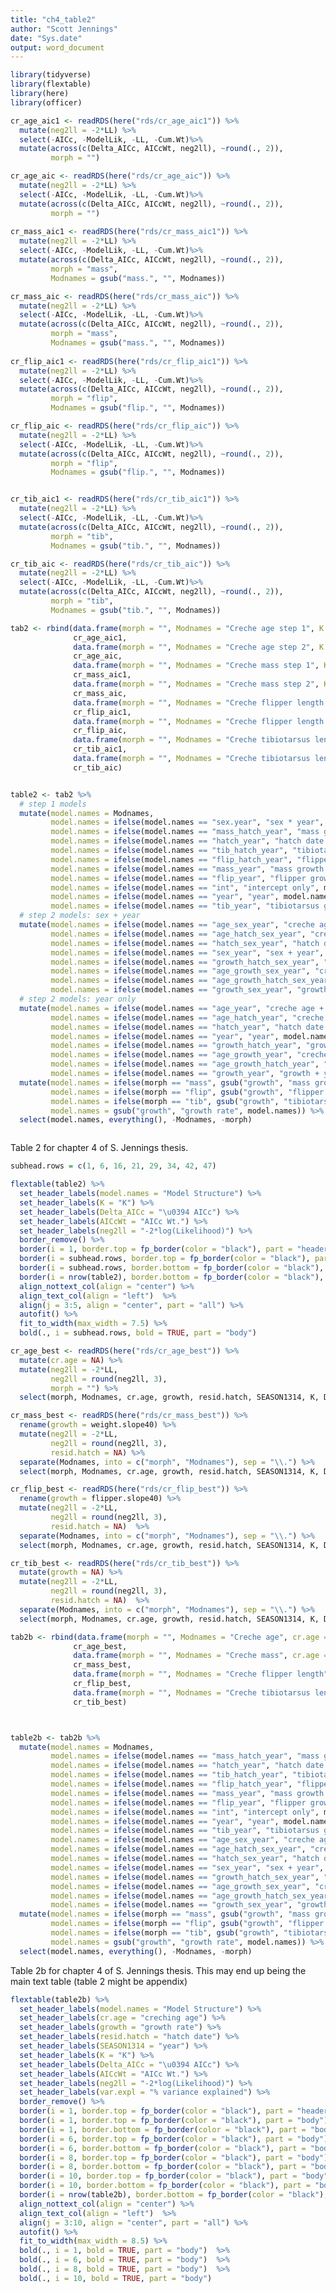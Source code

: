 ```yaml
---
title: "ch4_table2"
author: "Scott Jennings"
date: "Sys.date"
output: word_document
---
```



``` r
library(tidyverse)
library(flextable)
library(here)
library(officer)
```


``` r
cr_age_aic1 <- readRDS(here("rds/cr_age_aic1")) %>% 
  mutate(neg2ll = -2*LL) %>% 
  select(-AICc, -ModelLik, -LL, -Cum.Wt)%>% 
  mutate(across(c(Delta_AICc, AICcWt, neg2ll), ~round(., 2)),
         morph = "") 

cr_age_aic <- readRDS(here("rds/cr_age_aic")) %>% 
  mutate(neg2ll = -2*LL) %>% 
  select(-AICc, -ModelLik, -LL, -Cum.Wt)%>% 
  mutate(across(c(Delta_AICc, AICcWt, neg2ll), ~round(., 2)),
         morph = "") 
    
cr_mass_aic1 <- readRDS(here("rds/cr_mass_aic1")) %>% 
  mutate(neg2ll = -2*LL) %>% 
  select(-AICc, -ModelLik, -LL, -Cum.Wt)%>% 
  mutate(across(c(Delta_AICc, AICcWt, neg2ll), ~round(., 2)),
         morph = "mass",
         Modnames = gsub("mass.", "", Modnames))

cr_mass_aic <- readRDS(here("rds/cr_mass_aic")) %>% 
  mutate(neg2ll = -2*LL) %>% 
  select(-AICc, -ModelLik, -LL, -Cum.Wt)%>% 
  mutate(across(c(Delta_AICc, AICcWt, neg2ll), ~round(., 2)),
         morph = "mass",
         Modnames = gsub("mass.", "", Modnames)) 
           
cr_flip_aic1 <- readRDS(here("rds/cr_flip_aic1")) %>% 
  mutate(neg2ll = -2*LL) %>% 
  select(-AICc, -ModelLik, -LL, -Cum.Wt)%>% 
  mutate(across(c(Delta_AICc, AICcWt, neg2ll), ~round(., 2)),
         morph = "flip",
         Modnames = gsub("flip.", "", Modnames))

cr_flip_aic <- readRDS(here("rds/cr_flip_aic")) %>% 
  mutate(neg2ll = -2*LL) %>% 
  select(-AICc, -ModelLik, -LL, -Cum.Wt)%>% 
  mutate(across(c(Delta_AICc, AICcWt, neg2ll), ~round(., 2)),
         morph = "flip",
         Modnames = gsub("flip.", "", Modnames)) 


cr_tib_aic1 <- readRDS(here("rds/cr_tib_aic1")) %>% 
  mutate(neg2ll = -2*LL) %>% 
  select(-AICc, -ModelLik, -LL, -Cum.Wt)%>% 
  mutate(across(c(Delta_AICc, AICcWt, neg2ll), ~round(., 2)),
         morph = "tib",
         Modnames = gsub("tib.", "", Modnames)) 

cr_tib_aic <- readRDS(here("rds/cr_tib_aic")) %>% 
  mutate(neg2ll = -2*LL) %>% 
  select(-AICc, -ModelLik, -LL, -Cum.Wt)%>% 
  mutate(across(c(Delta_AICc, AICcWt, neg2ll), ~round(., 2)),
         morph = "tib",
         Modnames = gsub("tib.", "", Modnames)) 

```

``` r

tab2 <- rbind(data.frame(morph = "", Modnames = "Creche age step 1", K = "", Delta_AICc = "", AICcWt = "", neg2ll = ""),
              cr_age_aic1,
              data.frame(morph = "", Modnames = "Creche age step 2", K = "", Delta_AICc = "", AICcWt = "", neg2ll = ""),
              cr_age_aic,
              data.frame(morph = "", Modnames = "Creche mass step 1", K = "", Delta_AICc = "", AICcWt = "", neg2ll = ""),
              cr_mass_aic1,
              data.frame(morph = "", Modnames = "Creche mass step 2", K = "", Delta_AICc = "", AICcWt = "", neg2ll = ""),
              cr_mass_aic,
              data.frame(morph = "", Modnames = "Creche flipper length step 1", K = "", Delta_AICc = "", AICcWt = "", neg2ll = ""),
              cr_flip_aic1,
              data.frame(morph = "", Modnames = "Creche flipper length step 2", K = "", Delta_AICc = "", AICcWt = "", neg2ll = ""),
              cr_flip_aic,
              data.frame(morph = "", Modnames = "Creche tibiotarsus length step 1", K = "", Delta_AICc = "", AICcWt = "", neg2ll = ""),
              cr_tib_aic1,
              data.frame(morph = "", Modnames = "Creche tibiotarsus length step 2", K = "", Delta_AICc = "", AICcWt = "", neg2ll = ""),
              cr_tib_aic) 


table2 <- tab2 %>% 
  # step 1 models
  mutate(model.names = Modnames, 
         model.names = ifelse(model.names == "sex.year", "sex * year", model.names),
         model.names = ifelse(model.names == "mass_hatch_year", "mass growth + hatch date + year", model.names), 
         model.names = ifelse(model.names == "hatch_year", "hatch date + year", model.names), 
         model.names = ifelse(model.names == "tib_hatch_year", "tibiotarsus growth + hatch date + year", model.names), 
         model.names = ifelse(model.names == "flip_hatch_year", "flipper growth + hatch date + year", model.names), 
         model.names = ifelse(model.names == "mass_year", "mass growth + year", model.names), 
         model.names = ifelse(model.names == "flip_year", "flipper growth + year", model.names), 
         model.names = ifelse(model.names == "int", "intercept only", model.names), 
         model.names = ifelse(model.names == "year", "year", model.names), 
         model.names = ifelse(model.names == "tib_year", "tibiotarsus growth + year", model.names)) %>%  
  # step 2 models: sex + year
  mutate(model.names = ifelse(model.names == "age_sex_year", "creche age + sex + year", model.names), 
         model.names = ifelse(model.names == "age_hatch_sex_year", "creche age + hatch date + sex + year", model.names), 
         model.names = ifelse(model.names == "hatch_sex_year", "hatch date + sex + year", model.names), 
         model.names = ifelse(model.names == "sex_year", "sex + year", model.names),
         model.names = ifelse(model.names == "growth_hatch_sex_year", "growth + hatch date + sex + year", model.names), 
         model.names = ifelse(model.names == "age_growth_sex_year", "creche age + growth + sex + year", model.names), 
         model.names = ifelse(model.names == "age_growth_hatch_sex_year", "creche age + growth + hatch date + sex + year", model.names), 
         model.names = ifelse(model.names == "growth_sex_year", "growth + sex + year", model.names)) %>% 
  # step 2 models: year only
  mutate(model.names = ifelse(model.names == "age_year", "creche age + year", model.names), 
         model.names = ifelse(model.names == "age_hatch_year", "creche age + hatch date + year", model.names), 
         model.names = ifelse(model.names == "hatch_year", "hatch date + year", model.names), 
         model.names = ifelse(model.names == "year", "year", model.names),
         model.names = ifelse(model.names == "growth_hatch_year", "growth + hatch date + year", model.names), 
         model.names = ifelse(model.names == "age_growth_year", "creche age + growth + year", model.names), 
         model.names = ifelse(model.names == "age_growth_hatch_year", "creche age + growth + hatch date + year", model.names), 
         model.names = ifelse(model.names == "growth_year", "growth + year", model.names)) %>% 
  mutate(model.names = ifelse(morph == "mass", gsub("growth", "mass growth", model.names), model.names),
         model.names = ifelse(morph == "flip", gsub("growth", "flipper growth", model.names), model.names),
         model.names = ifelse(morph == "tib", gsub("growth", "tibiotarsus growth", model.names), model.names),
         model.names = gsub("growth", "growth rate", model.names)) %>% 
  select(model.names, everything(), -Modnames, -morph)



```
Table 2 for chapter 4 of S. Jennings thesis.

```r

subhead.rows = c(1, 6, 16, 21, 29, 34, 42, 47)

flextable(table2) %>%   
  set_header_labels(model.names = "Model Structure") %>%
  set_header_labels(K = "K") %>%
  set_header_labels(Delta_AICc = "\u0394 AICc") %>% 
  set_header_labels(AICcWt = "AICc Wt.") %>% 
  set_header_labels(neg2ll = "-2*log(Likelihood)") %>% 
  border_remove() %>% 
  border(i = 1, border.top = fp_border(color = "black"), part = "header") %>% 
  border(i = subhead.rows, border.top = fp_border(color = "black"), part = "body") %>% 
  border(i = subhead.rows, border.bottom = fp_border(color = "black"), part = "body") %>%
  border(i = nrow(table2), border.bottom = fp_border(color = "black"), part = "body") %>% 
  align_nottext_col(align = "center") %>% 
  align_text_col(align = "left")  %>%
  align(j = 3:5, align = "center", part = "all") %>% 
  autofit() %>% 
  fit_to_width(max_width = 7.5) %>% 
  bold(., i = subhead.rows, bold = TRUE, part = "body")

```




```r

cr_age_best <- readRDS(here("rds/cr_age_best")) %>% 
  mutate(cr.age = NA) %>%
  mutate(neg2ll = -2*LL,
         neg2ll = round(neg2ll, 3),
         morph = "") %>% 
  select(morph, Modnames, cr.age, growth, resid.hatch, SEASON1314, K, Delta_AICc, AICcWt,neg2ll, var.expl, -LL)

cr_mass_best <- readRDS(here("rds/cr_mass_best")) %>% 
  rename(growth = weight.slope40) %>%
  mutate(neg2ll = -2*LL,
         neg2ll = round(neg2ll, 3),
         resid.hatch = NA) %>% 
  separate(Modnames, into = c("morph", "Modnames"), sep = "\\.") %>% 
  select(morph, Modnames, cr.age, growth, resid.hatch, SEASON1314, K, Delta_AICc, AICcWt,neg2ll, var.expl, -LL)

cr_flip_best <- readRDS(here("rds/cr_flip_best")) %>% 
  rename(growth = flipper.slope40) %>%
  mutate(neg2ll = -2*LL,
         neg2ll = round(neg2ll, 3),
         resid.hatch = NA)  %>% 
  separate(Modnames, into = c("morph", "Modnames"), sep = "\\.") %>% 
  select(morph, Modnames, cr.age, growth, resid.hatch, SEASON1314, K, Delta_AICc, AICcWt,neg2ll, var.expl, -LL)

cr_tib_best <- readRDS(here("rds/cr_tib_best")) %>% 
  mutate(growth = NA) %>%
  mutate(neg2ll = -2*LL,
         neg2ll = round(neg2ll, 3),
         resid.hatch = NA)  %>% 
  separate(Modnames, into = c("morph", "Modnames"), sep = "\\.") %>% 
  select(morph, Modnames, cr.age, growth, resid.hatch, SEASON1314, K, Delta_AICc, AICcWt,neg2ll, var.expl, -LL)
```


```r

tab2b <- rbind(data.frame(morph = "", Modnames = "Creche age", cr.age = "", growth = "", resid.hatch = "", SEASON1314 = "", K = "", Delta_AICc = "", AICcWt = "", neg2ll = "", var.expl = ""),
              cr_age_best,
              data.frame(morph = "", Modnames = "Creche mass", cr.age = "", growth = "", resid.hatch = "", SEASON1314 = "", K = "", Delta_AICc = "", AICcWt = "", neg2ll = "", var.expl = ""),
              cr_mass_best,
              data.frame(morph = "", Modnames = "Creche flipper length", cr.age = "", growth = "", resid.hatch = "", SEASON1314 = "", K = "", Delta_AICc = "", AICcWt = "", neg2ll = "", var.expl = ""),
              cr_flip_best,
              data.frame(morph = "", Modnames = "Creche tibiotarsus length", cr.age = "", growth = "", resid.hatch = "", SEASON1314 = "", K = "", Delta_AICc = "", AICcWt = "", neg2ll = "", var.expl = ""),
              cr_tib_best) 



table2b <- tab2b %>% 
  mutate(model.names = Modnames, 
         model.names = ifelse(model.names == "mass_hatch_year", "mass growth + hatch date + year", model.names), 
         model.names = ifelse(model.names == "hatch_year", "hatch date + year", model.names), 
         model.names = ifelse(model.names == "tib_hatch_year", "tibiotarsus growth + hatch date + year", model.names), 
         model.names = ifelse(model.names == "flip_hatch_year", "flipper growth + hatch date + year", model.names), 
         model.names = ifelse(model.names == "mass_year", "mass growth + year", model.names), 
         model.names = ifelse(model.names == "flip_year", "flipper growth + year", model.names), 
         model.names = ifelse(model.names == "int", "intercept only", model.names), 
         model.names = ifelse(model.names == "year", "year", model.names), 
         model.names = ifelse(model.names == "tib_year", "tibiotarsus growth + year", model.names),  
         model.names = ifelse(model.names == "age_sex_year", "creche age + sex + year", model.names), 
         model.names = ifelse(model.names == "age_hatch_sex_year", "creche age + hatch date + sex + year", model.names), 
         model.names = ifelse(model.names == "hatch_sex_year", "hatch date + sex + year", model.names), 
         model.names = ifelse(model.names == "sex_year", "sex + year", model.names),
         model.names = ifelse(model.names == "growth_hatch_sex_year", "growth + hatch date + sex + year", model.names), 
         model.names = ifelse(model.names == "age_growth_sex_year", "creche age + growth + sex + year", model.names), 
         model.names = ifelse(model.names == "age_growth_hatch_sex_year", "creche age + growth + hatch date + sex + year", model.names), 
         model.names = ifelse(model.names == "growth_sex_year", "growth + sex + year", model.names)) %>% 
  mutate(model.names = ifelse(morph == "mass", gsub("growth", "mass growth", model.names), model.names),
         model.names = ifelse(morph == "flip", gsub("growth", "flipper growth", model.names), model.names),
         model.names = ifelse(morph == "tib", gsub("growth", "tibiotarsus growth", model.names), model.names),
         model.names = gsub("growth", "growth rate", model.names)) %>% 
  select(model.names, everything(), -Modnames, -morph)


```

Table 2b for chapter 4 of S. Jennings thesis. This may end up being the main text table (table 2 might be appendix)

```r

flextable(table2b) %>%   
  set_header_labels(model.names = "Model Structure") %>%
  set_header_labels(cr.age = "creching age") %>%
  set_header_labels(growth = "growth rate") %>%
  set_header_labels(resid.hatch = "hatch date") %>%
  set_header_labels(SEASON1314 = "year") %>%
  set_header_labels(K = "K") %>%
  set_header_labels(Delta_AICc = "\u0394 AICc") %>% 
  set_header_labels(AICcWt = "AICc Wt.") %>% 
  set_header_labels(neg2ll = "-2*log(Likelihood)") %>% 
  set_header_labels(var.expl = "% variance explained") %>%
  border_remove() %>% 
  border(i = 1, border.top = fp_border(color = "black"), part = "header") %>% 
  border(i = 1, border.top = fp_border(color = "black"), part = "body") %>% 
  border(i = 1, border.bottom = fp_border(color = "black"), part = "body") %>%
  border(i = 6, border.top = fp_border(color = "black"), part = "body") %>% 
  border(i = 6, border.bottom = fp_border(color = "black"), part = "body") %>%
  border(i = 8, border.top = fp_border(color = "black"), part = "body") %>% 
  border(i = 8, border.bottom = fp_border(color = "black"), part = "body") %>%
  border(i = 10, border.top = fp_border(color = "black"), part = "body") %>% 
  border(i = 10, border.bottom = fp_border(color = "black"), part = "body") %>% 
  border(i = nrow(table2b), border.bottom = fp_border(color = "black"), part = "body") %>% 
  align_nottext_col(align = "center") %>% 
  align_text_col(align = "left")  %>%
  align(j = 3:10, align = "center", part = "all") %>% 
  autofit() %>% 
  fit_to_width(max_width = 8.5) %>% 
  bold(., i = 1, bold = TRUE, part = "body")  %>% 
  bold(., i = 6, bold = TRUE, part = "body")  %>% 
  bold(., i = 8, bold = TRUE, part = "body")  %>% 
  bold(., i = 10, bold = TRUE, part = "body") 

```

